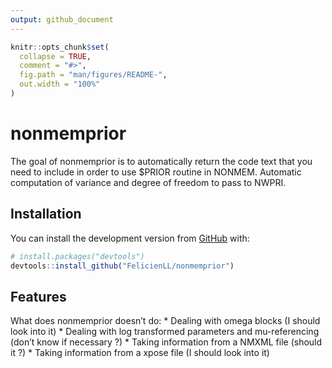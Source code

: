 ```yaml
---
output: github_document
---
```


<!-- README.md is generated from README.Rmd. Please edit that file -->

```r
knitr::opts_chunk$set(
  collapse = TRUE,
  comment = "#>",
  fig.path = "man/figures/README-",
  out.width = "100%"
)
```

# nonmemprior

<!-- badges: start -->
<!-- badges: end -->

The goal of nonmemprior is to automatically return the code text that you need to include in order to use $PRIOR routine in NONMEM. Automatic computation of variance and degree of freedom to pass to NWPRI. 

## Installation

You can install the development version from [GitHub](https://github.com/) with:

``` r
# install.packages("devtools")
devtools::install_github("FelicienLL/nonmemprior")
```
## Features
What does nonmemprior doesn't do: 
* Dealing with omega blocks (I should look into it)
* Dealing with log transformed parameters and mu-referencing (don't know if necessary ?)
* Taking information from a NMXML file (should it ?)
* Taking information from a xpose file (I should look into it)
